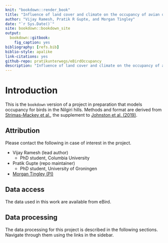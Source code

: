 ```yaml
--- 
knit: "bookdown::render_book"
title: "Influence of land cover and climate on the occupancy of avian distributions along a tropical montane gradient"
author: "Vijay Ramesh, Pratik R Gupte, and Morgan Tingley"
date: "`r Sys.Date()`"
site: bookdown::bookdown_site
output: 
  bookdown::gitbook:
    fig_caption: yes
bibliography: [refs.bib]
biblio-style: apalike
link-citations: yes
github-repo: pratikunterwegs/eBirdOccupancy
description: "Influence of land cover and climate on the occupancy of avian distributions along a tropical montane gradient"
---
```


# Introduction

This is the `bookdown` version of a project in preparation that models occupancy for birds in the Nilgiri hills. 
Methods and format are derived from [Strimas-Mackey et al.](http://strimas.com/ebird-best-practices/), the supplement to [Johnston et al. (2019)](https://www.biorxiv.org/content/10.1101/574392v1).

## Attribution

Please contact the following in case of interest in the project.

- Vijay Ramesh (lead author)
    - PhD student, Columbia University

- Pratik Gupte (repo maintainer)
    - PhD student, University of Groningen

- [Morgan Tingley (PI)](https://www.morgantingley.com)

## Data access

The data used in this work are available from eBird.

## Data processing

The data processing for this project is described in the following sections. Navigate through them using the links in the sidebar.